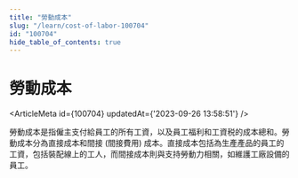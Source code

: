 ```yaml
---
title: "勞動成本"
slug: "/learn/cost-of-labor-100704"
id: "100704"
hide_table_of_contents: true
---
```



# 勞動成本

<ArticleMeta id={100704} updatedAt={'2023-09-26 13:58:51'} />
<div className='border-solid border-b border-t-0 my-4 border-[var(--ifm-color-gray-300)]' />

勞動成本是指僱主支付給員工的所有工資，以及員工福利和工資税的成本總和。勞動成本分為直接成本和間接 (間接費用) 成本。直接成本包括為生產產品的員工的工資，包括裝配線上的工人，而間接成本則與支持勞動力相關，如維護工廠設備的員工。
